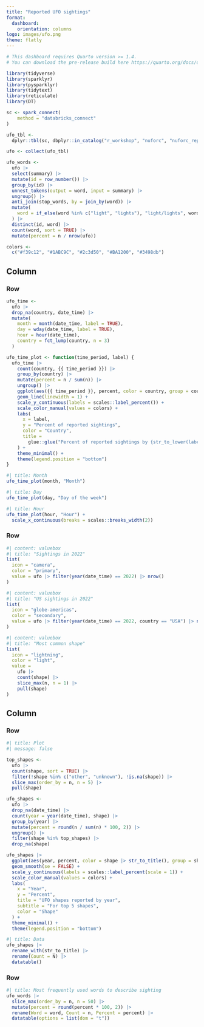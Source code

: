 ```yaml
---
title: "Reported UFO sightings"
format: 
  dashboard:
    orientation: columns
logo: images/ufo.png
theme: flatly
---
```


```r
# This dashboard requires Quarto version >= 1.4. 
# You can download the pre-release build here https://quarto.org/docs/download/prerelease

library(tidyverse)
library(sparklyr)
library(pysparklyr)
library(tidytext)
library(reticulate)
library(DT)

sc <- spark_connect(
    method = "databricks_connect"
)

ufo_tbl <-
  dplyr::tbl(sc, dbplyr::in_catalog("r_workshop", "nuforc", "nuforc_reports"))

ufo <- collect(ufo_tbl) 

ufo_words <-
  ufo |> 
  select(summary) |> 
  mutate(id = row_number()) |> 
  group_by(id) |> 
  unnest_tokens(output = word, input = summary) |> 
  ungroup() |> 
  anti_join(stop_words, by = join_by(word)) |>
  mutate(
    word = if_else(word %in% c("light", "lights"), "light/lights", word)
  ) |> 
  distinct(id, word) |> 
  count(word, sort = TRUE) |> 
  mutate(percent = n / nrow(ufo)) 

colors <-
  c("#f39c12", "#1ABC9C", "#2c3d50", "#BA1200", "#3498db")
```

## Column {width=65%}

### Row {.tabset}

```r
ufo_time <-
  ufo |> 
  drop_na(country, date_time) |> 
  mutate(
    month = month(date_time, label = TRUE),
    day = wday(date_time, label = TRUE),
    hour = hour(date_time),
    country = fct_lump(country, n = 3)
  ) 

ufo_time_plot <- function(time_period, label) {
  ufo_time |> 
    count(country, {{ time_period }}) |> 
    group_by(country) |> 
    mutate(percent = n / sum(n)) |> 
    ungroup() |> 
    ggplot(aes({{ time_period }}, percent, color = country, group = country)) +
    geom_line(linewidth = 1) +
    scale_y_continuous(labels = scales::label_percent()) +
    scale_color_manual(values = colors) +
    labs(
      x = label,
      y = "Percent of reported sightings",
      color = "Country",
      title = 
        glue::glue("Percent of reported sightings by {str_to_lower(label)}")
    ) +
    theme_minimal() +
    theme(legend.position = "bottom") 
}
```

```r
#| title: Month
ufo_time_plot(month, "Month")
```

```r
#| title: Day
ufo_time_plot(day, "Day of the week") 
```

```r
#| title: Hour
ufo_time_plot(hour, "Hour") +
  scale_x_continuous(breaks = scales::breaks_width(2))
```

### Row {height=29%}

```r
#| content: valuebox
#| title: "Sightings in 2022"
list(
  icon = "camera",
  color = "primary",
  value = ufo |> filter(year(date_time) == 2022) |> nrow()
)
```


```r
#| content: valuebox
#| title: "US sightings in 2022"
list(
  icon = "globe-americas",
  color = "secondary",
  value = ufo |> filter(year(date_time) == 2022, country == "USA") |> nrow()
)
```

```r
#| content: valuebox
#| title: "Most common shape"
list(
  icon = "lightning",
  color = "light",
  value = 
    ufo |> 
    count(shape) |> 
    slice_max(n, n = 1) |> 
    pull(shape)
)
```

## Column {width=60%}

### Row {.tabset}

```r
#| title: Plot
#| message: false

top_shapes <- 
  ufo |> 
  count(shape, sort = TRUE) |>
  filter(!shape %in% c("other", "unknown"), !is.na(shape)) |> 
  slice_max(order_by = n, n = 5) |> 
  pull(shape)

ufo_shapes <-
  ufo |> 
  drop_na(date_time) |> 
  count(year = year(date_time), shape) |> 
  group_by(year) |> 
  mutate(percent = round(n / sum(n) * 100, 2)) |> 
  ungroup() |> 
  filter(shape %in% top_shapes) |> 
  drop_na(shape) 

ufo_shapes |> 
  ggplot(aes(year, percent, color = shape |> str_to_title(), group = shape)) +
  geom_smooth(se = FALSE) +
  scale_y_continuous(labels = scales::label_percent(scale = 1)) +
  scale_color_manual(values = colors) +
  labs(
    x = "Year", 
    y = "Percent", 
    title = "UFO shapes reported by year", 
    subtitle = "For top 5 shapes",
    color = "Shape"
  ) +
  theme_minimal() +
  theme(legend.position = "bottom")
```

```r
#| title: Data
ufo_shapes |> 
  rename_with(str_to_title) |> 
  rename(Count = N) |> 
  datatable()
```

### Row {height=40%}

```r
#| title: Most frequently used words to describe sighting
ufo_words |> 
  slice_max(order_by = n, n = 50) |> 
  mutate(percent = round(percent * 100, 2)) |> 
  rename(Word = word, Count = n, Percent = percent) |> 
  datatable(options = list(dom = "t"))
```



